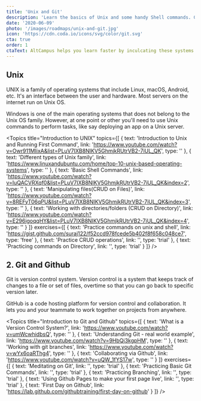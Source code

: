 ```yaml
---
title: 'Unix and Git'
description: 'Learn the basics of Unix and some handy Shell commands. Get the power of Git too!'
date: '2020-06-09'
photo: '/images/roadmaps/unix-and-git.jpg'
icon: 'https://cdn.coda.io/icons/svg/color/git.svg'
cta: true
order: 1
ctaText: AltCampus helps you learn faster by inculcating these systems as part of the learning model.  🙌
---
```


## Unix

UNIX is a family of operating systems that include Linux, macOS, Android, etc. It's an interface between the user and hardware. Most servers on the internet run on Unix OS.

Windows is one of the main operating systems that does not belong to the Unix OS family. However, at one point or other you'll need to use Unix commands to perform tasks, like say deploying an app on a Unix server.

<Topics
  title="Introduction to UNIX"
  topics={[
    {
      text: 'Introduction to Unix and Running First Command',
      link: 'https://www.youtube.com/watch?v=Owr911MIixA&list=PLuV7IXB8NIKV5GhmjkRUtrVB2-7iUL_QK',
      type: ''
    },
    {
      text: 'Different types of Unix family',
      link: 'https://www.linuxandubuntu.com/home/top-10-unix-based-operating-systems',
      type: ''
    },
    {
      text: 'Basic Shell Commands',
      link: 'https://www.youtube.com/watch?v=IuQACVRXqf0&list=PLuV7IXB8NIKV5GhmjkRUtrVB2-7iUL_QK&index=2',
      type: ''
    },
    {
      text: 'Manipulating files(CRUD on Files)',
      link: 'https://www.youtube.com/watch?v=8REFyT06qPU&list=PLuV7IXB8NIKV5GhmjkRUtrVB2-7iUL_QK&index=3',
      type: ''
    },
    {
      text: 'Working with directories/folders (CRUD on Directory)',
      link: 'https://www.youtube.com/watch?v=E296igoqqHY&list=PLuV7IXB8NIKV5GhmjkRUtrVB2-7iUL_QK&index=4',
      type: ''
    }
  ]}
  exercises={[
    {
      text: 'Practice commands on unix and shell',
      link: 'https://gist.github.com/suraj122/f52ccd978fcede5b402f8f658c048ce7',
      type: 'free'
    },
    {
      text: 'Practice CRUD operations',
      link: '',
      type: 'trial'
    },
    {
      text: 'Practicing commands on Directory',
      link: '',
      type: 'trial'
    }
  ]}
/>

## 2. Git and Github

Git is version control system. Version control is a system that keeps track of changes to a file or set of files, overtime so that you can go back to specific version later.

GitHub is a code hosting platform for version control and collaboration. It lets you and your teammate to work together on projects from anywhere.

<Topics
  title="Introduction to Git and Github"
  topics={[
    {
      text: 'What is a Version Control System?',
      link: 'https://www.youtube.com/watch?v=umWcwhidbsQ',
      type: ''
    },
    {
      text: 'Understanding Git - real world example',
      link: 'https://www.youtube.com/watch?v=9HbQj3kgpHM',
      type: ''
    },
    {
      text: 'Working with git branches',
      link: 'https://www.youtube.com/watch?v=wYx6oaRThg4',
      type: ''
    },
    {
      text: 'Collaborating via Github',
      link: 'https://www.youtube.com/watch?v=uQW_1fYS17w',
      type: ''
    }
  ]}
  exercises={[
    {
      text: 'Meditating on Git',
      link: '',
      type: 'trial'
    },
    {
      text: 'Practicing Basic Git Commands',
      link: '',
      type: 'trial'
    },
    {
      text: 'Practicing Branching',
      link: '',
      type: 'trial'
    },
    {
      text: 'Using Github Pages to make your first page live',
      link: '',
      type: 'trial'
    },
    {
      text: 'First Day on Github',
      link: 'https://lab.github.com/githubtraining/first-day-on-github'
    }
  ]}
/>
